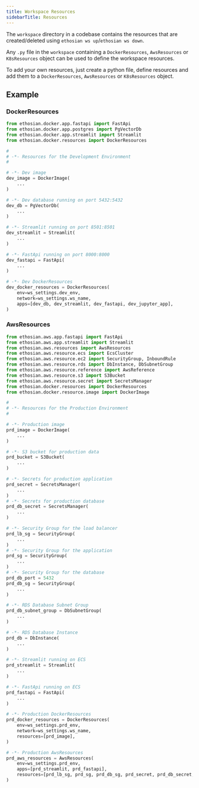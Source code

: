 ```yaml
---
title: Workspace Resources
sidebarTitle: Resources
---
```


The `workspace` directory in a codebase contains the resources that are created/deleted using `ethosian ws up`/`ethosian ws down`.

Any `.py` file in the `workspace` containing a `DockerResources`, `AwsResources` or `K8sResources` object can be used to define the workspace resources.

To add your own resources, just create a python file, define resources and add them to a `DockerResources`, `AwsResources` or `K8sResources` object.

## Example

### DockerResources

```python workspace/dev_resources.py
from ethosian.docker.app.fastapi import FastApi
from ethosian.docker.app.postgres import PgVectorDb
from ethosian.docker.app.streamlit import Streamlit
from ethosian.docker.resources import DockerResources

#
# -*- Resources for the Development Environment
#

# -*- Dev image
dev_image = DockerImage(
    ...
)

# -*- Dev database running on port 5432:5432
dev_db = PgVectorDb(
    ...
)

# -*- Streamlit running on port 8501:8501
dev_streamlit = Streamlit(
    ...
)

# -*- FastApi running on port 8000:8000
dev_fastapi = FastApi(
    ...
)

# -*- Dev DockerResources
dev_docker_resources = DockerResources(
    env=ws_settings.dev_env,
    network=ws_settings.ws_name,
    apps=[dev_db, dev_streamlit, dev_fastapi, dev_jupyter_app],
)
```

### AwsResources

```python workspace/prd_resources.py
from ethosian.aws.app.fastapi import FastApi
from ethosian.aws.app.streamlit import Streamlit
from ethosian.aws.resources import AwsResources
from ethosian.aws.resource.ecs import EcsCluster
from ethosian.aws.resource.ec2 import SecurityGroup, InboundRule
from ethosian.aws.resource.rds import DbInstance, DbSubnetGroup
from ethosian.aws.resource.reference import AwsReference
from ethosian.aws.resource.s3 import S3Bucket
from ethosian.aws.resource.secret import SecretsManager
from ethosian.docker.resources import DockerResources
from ethosian.docker.resource.image import DockerImage

#
# -*- Resources for the Production Environment
#

# -*- Production image
prd_image = DockerImage(
    ...
)

# -*- S3 bucket for production data
prd_bucket = S3Bucket(
    ...
)

# -*- Secrets for production application
prd_secret = SecretsManager(
    ...
)
# -*- Secrets for production database
prd_db_secret = SecretsManager(
    ...
)

# -*- Security Group for the load balancer
prd_lb_sg = SecurityGroup(
    ...
)
# -*- Security Group for the application
prd_sg = SecurityGroup(
    ...
)
# -*- Security Group for the database
prd_db_port = 5432
prd_db_sg = SecurityGroup(
    ...
)

# -*- RDS Database Subnet Group
prd_db_subnet_group = DbSubnetGroup(
    ...
)

# -*- RDS Database Instance
prd_db = DbInstance(
    ...
)

# -*- Streamlit running on ECS
prd_streamlit = Streamlit(
    ...
)

# -*- FastApi running on ECS
prd_fastapi = FastApi(
    ...
)

# -*- Production DockerResources
prd_docker_resources = DockerResources(
    env=ws_settings.prd_env,
    network=ws_settings.ws_name,
    resources=[prd_image],
)

# -*- Production AwsResources
prd_aws_resources = AwsResources(
    env=ws_settings.prd_env,
    apps=[prd_streamlit, prd_fastapi],
    resources=[prd_lb_sg, prd_sg, prd_db_sg, prd_secret, prd_db_secret, prd_db_subnet_group, prd_db, prd_bucket],
)
```
